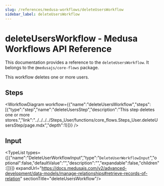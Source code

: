 ```yaml
---
slug: /references/medusa-workflows/deleteUsersWorkflow
sidebar_label: deleteUsersWorkflow
---
```



# deleteUsersWorkflow - Medusa Workflows API Reference

This documentation provides a reference to the `deleteUsersWorkflow`. It belongs to the `@medusajs/core-flows` package.

This workflow deletes one or more users.

## Steps

<WorkflowDiagram workflow={{"name":"deleteUsersWorkflow","steps":[{"type":"step","name":"deleteUsersStep","description":"This step deletes one or more stores.","link":"../../../../Steps_User/functions/core_flows.Steps_User.deleteUsersStep/page.mdx","depth":1}]}} />

## Input

<TypeList types={[{"name":"DeleteUserWorkflowInput","type":"`DeleteUserWorkflowInput`","optional":false,"defaultValue":"","description":"","expandable":false,"children":[]}]} expandUrl="https://docs.medusajs.com/v2/advanced-development/data-models/manage-relationships#retrieve-records-of-relation" sectionTitle="deleteUsersWorkflow"/>
